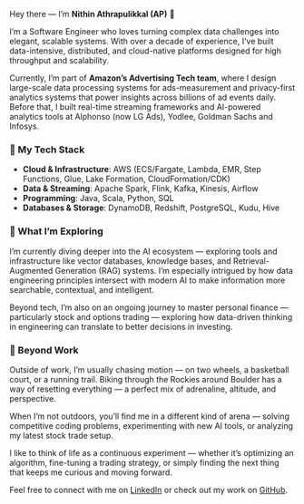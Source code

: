 Hey there — I’m **Nithin Athrapulikkal (AP)** 👋

I’m a Software Engineer who loves turning complex data challenges into elegant, scalable systems. With over a decade of experience, I’ve built data-intensive, distributed, and cloud-native platforms designed for high throughput and scalability.

Currently, I’m part of **Amazon’s Advertising Tech team**, where I design large-scale data processing systems for ads-measurement and privacy-first analytics systems that power insights across billions of ad events daily.
Before that, I built real-time streaming frameworks and AI-powered analytics tools at Alphonso (now LG Ads), Yodlee, Goldman Sachs and Infosys.

### 🧠 My Tech Stack

* **Cloud & Infrastructure**: AWS (ECS/Fargate, Lambda, EMR, Step Functions, Glue, Lake Formation, CloudFormation/CDK)
* **Data & Streaming**: Apache Spark, Flink, Kafka, Kinesis, Airflow
* **Programming**: Java, Scala, Python, SQL
* **Databases & Storage**: DynamoDB, Redshift, PostgreSQL, Kudu, Hive

### 🚀 What I’m Exploring

I’m currently diving deeper into the AI ecosystem — exploring tools and infrastructure like vector databases, knowledge bases, and Retrieval-Augmented Generation (RAG) systems. I’m especially intrigued by how data engineering principles intersect with modern AI to make information more searchable, contextual, and intelligent.

Beyond tech, I’m also on an ongoing journey to master personal finance — particularly stock and options trading — exploring how data-driven thinking in engineering can translate to better decisions in investing.

### 🏀 Beyond Work

Outside of work, I’m usually chasing motion — on two wheels, a basketball court, or a running trail.
Biking through the Rockies around Boulder has a way of resetting everything — a perfect mix of adrenaline, altitude, and perspective.

When I’m not outdoors, you’ll find me in a different kind of arena — solving competitive coding problems, experimenting with new AI tools, or analyzing my latest stock trade setup.

I like to think of life as a continuous experiment — whether it’s optimizing an algorithm, fine-tuning a trading strategy, or simply finding the next thing that keeps me curious and moving forward.

Feel free to connect with me on [LinkedIn](https://in.linkedin.com/in/nithinap) or check out my work on [GitHub](https://github.com/nithinap/).
